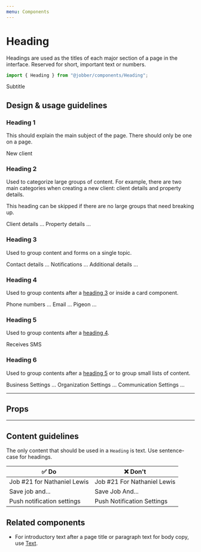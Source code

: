 ```yaml
---
menu: Components
---
```



# Heading

<ComponentStatus stage="ready" responsive="yes" accessible="yes" />

Headings are used as the titles of each major section of a page in the
interface. Reserved for short, important text or numbers.

```ts
import { Heading } from "@jobber/components/Heading";
```

<Playground>
  <Heading level={2}>Subtitle</Heading>
</Playground>

## Design & usage guidelines

### Heading 1

This should explain the main subject of the page. There should only be one on a
page.

<Playground>
  <Heading level={1}>New client</Heading>
</Playground>

### Heading 2

Used to categorize large groups of content. For example, there are two main
categories when creating a new client: client details and property details.

This heading can be skipped if there are no large groups that need breaking up.

<Playground>
  <Heading level={2}>Client details</Heading>
  ...
  <Heading level={2}>Property details</Heading>
  ...
</Playground>

### Heading 3

Used to group content and forms on a single topic.

<Playground>
  <Heading level={3}>Contact details</Heading>
  ...
  <Heading level={3}>Notifications</Heading>
  ...
  <Heading level={3}>Additional details</Heading>
  ...
</Playground>

### Heading 4

Used to group contents after a [heading 3](#heading-3) or inside a card
component.

<Playground>
  <Heading level={4}>Phone numbers</Heading>
  ...
  <Heading level={4}>Email</Heading>
  ...
  <Heading level={4}>Pigeon</Heading>
  ...
</Playground>

### Heading 5

Used to group contents after a [heading 4](#heading-4).

<Playground>
  <Heading level={5}>Receives SMS</Heading>
</Playground>

### Heading 6

Used to group contents after a [heading 5](#heading-5) or to group small lists
of content.

<Playground>
  <Heading level={6}>Business Settings</Heading>
  ...
  <Heading level={6}>Organization Settings</Heading>
  ...
  <Heading level={6}>Communication Settings</Heading>
  ...
</Playground>

---

## Props

<Props of={Heading} />

---

## Content guidelines

The only content that should be used in a `Heading` is text. Use sentence-case
for headings.

| ✅ Do                       | ❌ Don't                    |
| --------------------------- | --------------------------- |
| Job #21 for Nathaniel Lewis | Job #21 For Nathaniel Lewis |
| Save job and...             | Save Job And...             |
| Push notification settings  | Push Notification Settings  |

## Related components

- For introductory text after a page title or paragraph text for body copy, use
  [Text](text).
